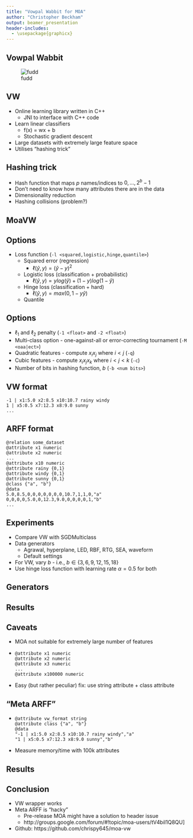 ```yaml
---
title: "Vowpal Wabbit for MOA"
author: "Christopher Beckham"
output: beamer_presentation
header-includes:
  - \usepackage{graphicx}
---
```


## Vowpal Wabbit

![fudd](fudd.jpg)

## VW

* Online learning library written in C++
    * JNI to interface with C++ code
* Learn linear classifiers
    * f(x) = wx + b
    * Stochastic gradient descent
* Large datasets with extremely large feature space
* Utilises "hashing trick"

## Hashing trick

* Hash function that maps $p$ names/indices to $0, \dots, 2^{b}-1$
* Don't need to know how many attributes there are in the data
* Dimensionality reduction
* Hashing collisions (problem?)

## MoaVW

\begin{center}
\includegraphics{../images/gui}
\end{center}

## Options

* Loss function (`-l <squared,logistic,hinge,quantile>`)
    * Squared error (regression)
        * $\ell(\hat{y},y) = (\hat{y} - y)^2$
    * Logistic loss (classification + probabilistic)
        * $\ell(\hat{y},y) = y log(\hat{y}) + (1-y) log(1 - \hat{y})$
    * Hinge loss (classification + hard)
        * $\ell(\hat{y},y) = max(0, 1 - y\hat{y})$
    * Quantile
    
## Options

* $\ell_{1}$ and $\ell_{2}$ penalty (`-1 <float>` and `-2 <float>`)
* Multi-class option - one-against-all or error-correcting tournament (`-M <oaa|ect>`)
* Quadratic features - compute $x_{i}x_{j}$ where $i < j$ (`-q`)
* Cubic features - compute $x_{i}x_{j}x_{k}$ where $i < j < k$ (`-c`)
* Number of bits in hashing function, $b$ (`-b <num bits>`)

## VW format

```
-1 | x1:5.0 x2:8.5 x10:10.7 rainy windy
1 | x5:0.5 x7:12.3 x8:9.0 sunny
...
```

## ARFF format

```
@relation some_dataset
@attribute x1 numeric
@attribute x2 numeric
...
@attribute x10 numeric
@attribute rainy {0,1}
@attribute windy {0,1}
@attribute sunny {0,1}
@class {"a", "b"}
@data
5.0,8.5,0,0,0,0,0,0,0,10.7,1,1,0,"a"
0,0,0,0,5.0,0,12.3,9.0,0,0,0,0,1,"b"
...
```

## Experiments

* Compare VW with SGDMulticlass
* Data generators
    * Agrawal, hyperplane, LED, RBF, RTG, SEA, waveform
    * Default settings
* For VW, vary $b$ - i.e., $b \in \{3, 6, 9, 12, 15, 18\}$
* Use hinge loss function with learning rate $\alpha = 0.5$ for both

## Generators

\begin{table}[H]
\centering
\label{tab:generators}
\begin{tabular}{|c|c|c|c|}
\hline
 Dataset & \# numeric & \# nominal & \# classes \\ \hline
 Agrawal & 6 & 4 & 2 \\ \hline
 Hyperplane & 10 & 1 & 2 \\ \hline
 LED & 0 & 25 & 10 \\ \hline
 RandomRBF & 10 & 1 & 2 \\ \hline
 RandomTree & 5 & 6 & 2 \\ \hline
 SEA & 3 & 1 & 2 \\ \hline
 STAGGER & 0 & 4 & 2 \\ \hline
 Waveform & 21 & 1 & 3 \\ \hline
\end{tabular}
\end{table}

## Results

\centering
\includegraphics[page=2]{/Users/cjb60/Dropbox/comp523/assignment2/plots-neat.pdf}

## Caveats

* MOA not suitable for extremely large number of features

* ```
@attribute x1 numeric
@attribute x2 numeric
@attribute x3 numeric
...
@attribute x100000 numeric
```

* Easy (but rather peculiar) fix: use string attribute + class attribute

## "Meta ARFF"

* ```
@attribute vw_format string
@attribute class {"a", "b"}
@data
"-1 | x1:5.0 x2:8.5 x10:10.7 rainy windy","a"
"1 | x5:0.5 x7:12.3 x8:9.0 sunny","b"
```
* Measure memory/time with 100k attributes

## Results

\includegraphics{/Users/cjb60/Dropbox/comp523/assignment2/mem-and-time.pdf}

## Conclusion

* VW wrapper works
* Meta ARFF is "hacky"
    * Pre-release MOA might have a solution to header issue
    * http://groups.google.com/forum/#!topic/moa-users/tV4biI1Q8QU]
* Github: https://github.com/chrispy645/moa-vw